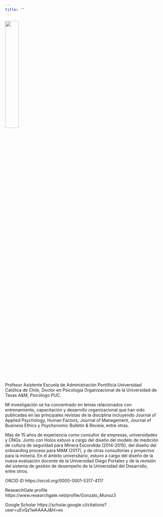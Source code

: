 ```yaml
---
title: ""
---
```


![](./my_photo_B&W.jpg){width=30%}

Profesor Asistente Escuela de Administración Pontificia Universidad Católica de Chile, Doctor en Psicología Organizacional de la Universidad de Texas A&M, Psicólogo PUC.

Mi investigación se ha concentrado en temas relacionados con entrenamiento, capacitación y desarrollo organizacional que han sido publicadas en las principales revistas de la disciplina incluyendo Journal of Applied Psychology, Human Factors, Journal of Management, Journal of Business Ethics y Psychonomic Bulletin & Review, entre otras. 

Más de 15 años de experiencia como consultor de empresas, universidades y ONGs. Junto con Holos estuvo a cargo del diseño del modelo de medición de cultura de seguridad para Minera Escondida (2014-2015), del diseño del onboarding process para MAM (2017), y de otras consultorías y proyectos para la minería. En el ámbito universitario, estuvo a cargo del diseño de la nueva evaluación docente de la Universidad Diego Portales y de la revisión del sistema de gestión de desempeño de la Universidad del Desarrollo, entre otros.

ORCID iD		https://orcid.org/0000-0001-5317-4117

ResearchGate profile	https://www.researchgate.net/profile/Gonzalo_Munoz3

Google Scholar	https://scholar.google.cl/citations?user=uEvQz1wAAAAJ&hl=es



